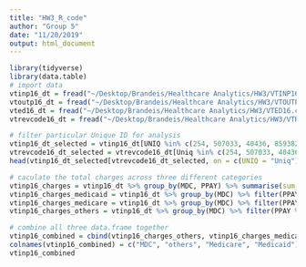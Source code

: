 ```yaml
---
title: "HW3_R_code"
author: "Group 5"
date: "11/20/2019"
output: html_document
---
```

```r
library(tidyverse)
library(data.table)
# import data
vtinp16_dt = fread("~/Desktop/Brandeis/Healthcare Analytics/HW3/VTINP16_upd.csv")
vtoutp16_dt = fread("~/Desktop/Brandeis/Healthcare Analytics/HW3/VTOUTP16.csv")
vted16_dt = fread("~/Desktop/Brandeis/Healthcare Analytics/HW3/VTED16.csv")
vtrevcode16_dt = fread("~/Desktop/Brandeis/Healthcare Analytics/HW3/VTREVCODE16.csv")
```

```r
# filter particular Unique ID for analysis
vtinp16_dt_selected = vtinp16_dt[UNIQ %in% c(254, 507033, 40436, 859382, 1585831, 200760, 3692, 690326),]
vtrevcode16_dt_selected = vtrevcode16_dt[Uniq %in% c(254, 507033, 40436, 859382, 1585831, 200760, 3692, 690326),]
head(vtinp16_dt_selected[vtrevcode16_dt_selected, on = c(UNIQ = "Uniq")][UNIQ %in% c(254, 507033, 40436, 859382, 1585831, 200760, 3692, 690326)])
```

```r
# caculate the total charges across three different categories
vtinp16_charges = vtinp16_dt %>% group_by(MDC, PPAY) %>% summarise(sum_charge = sum(CHRGS)/1000000) %>% arrange(PPAY, MDC) 
vtinp16_charges_medicaid = vtinp16_dt %>% group_by(MDC) %>% filter(PPAY == 2 & !is.na(CHRGS)) %>% summarise(sum_charge = round(sum(CHRGS)/1000000)) %>% arrange(MDC) 
vtinp16_charges_medicare = vtinp16_dt %>% group_by(MDC) %>% filter(PPAY == 1 & !is.na(CHRGS)) %>% summarise(sum_charge = round(sum(CHRGS)/1000000)) %>% arrange(MDC) 
vtinp16_charges_others = vtinp16_dt %>% group_by(MDC) %>% filter(PPAY %in% c(6, 7) & !is.na(CHRGS)) %>% summarise(sum_charge = round(sum(CHRGS/1000000))) %>% arrange(MDC) 

# combine all three data.frame together
vtinp16_combined = cbind(vtinp16_charges_others, vtinp16_charges_medicare$sum_charge, vtinp16_charges_medicaid$sum_charge) 
colnames(vtinp16_combined) = c("MDC", "others", "Medicare", "Medicaid")
vtinp16_combined
```

